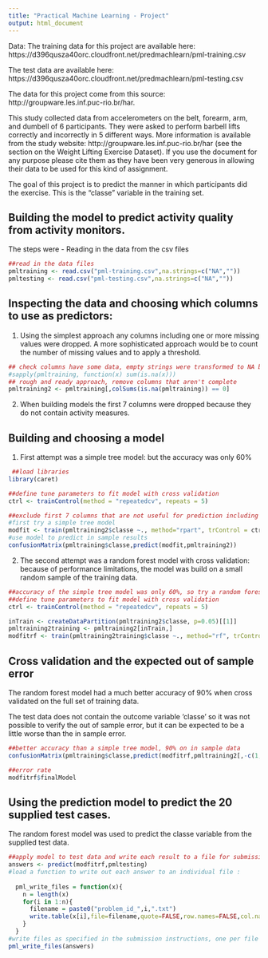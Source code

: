 ```yaml
---
title: "Practical Machine Learning - Project"
output: html_document
---
```



Data:
The training data for this project are available here: 
https://d396qusza40orc.cloudfront.net/predmachlearn/pml-training.csv

The test data are available here: 
https://d396qusza40orc.cloudfront.net/predmachlearn/pml-testing.csv

The data for this project come from this source: http://groupware.les.inf.puc-rio.br/har. 

This study collected data from accelerometers on the belt, forearm, arm, and dumbell of 6 participants. They were asked to perform barbell lifts correctly and incorrectly in 5 different ways. More information is available from the study website: http://groupware.les.inf.puc-rio.br/har (see the section on the Weight Lifting Exercise Dataset). If you use the document for any purpose please cite them as they have been very generous in allowing their data to be used for this kind of assignment. 

The goal of this project is to predict the manner in which participants did the exercise. This is the "classe" variable in the training set.

## Building the model to predict activity quality from activity monitors.

The steps were
- Reading in the data from the csv files
```r
##read in the data files
pmltraining <- read.csv("pml-training.csv",na.strings=c("NA",""))
pmltesting <- read.csv("pml-testing.csv",na.strings=c("NA",""))


```
## Inspecting the data and choosing which columns to use as predictors: 
 1. Using the simplest approach any columns including one or more missing values were dropped. A more sophisticated approach would be to count the number of missing values and to apply a threshold.
```r
## check columns have some data, empty strings were transformed to NA by read.csv
#sapply(pmltraining, function(x) sum(is.na(x)))
## rough and ready approach, remove columns that aren't complete
pmltraining2 <- pmltraining[,colSums(is.na(pmltraining)) == 0]
```
 
 2. When building models the first 7 columns were dropped because they do not contain activity measures. 
 
## Building and choosing a model
 1. First attempt was a simple tree model: but the accuracy was only 60% 
```r
 ##load libraries
library(caret)

##define tune parameters to fit model with cross validation 
ctrl <- trainControl(method = "repeatedcv", repeats = 5)

##exclude first 7 columns that are not useful for prediction including row number and subject name
#first try a simple tree model
modfit <- train(pmltraining2$classe ~., method="rpart", trControl = ctrl, data=pmltraining2[,c(1,2,3,4,5,6,7)])
#use model to predict in sample results
confusionMatrix(pmltraining$classe,predict(modfit,pmltraining2))
```
 
2. The second attempt was a random forest model with cross validation: because of performance limitations, the model was build on a small random sample of the training data.
```r
##accuracy of the simple tree model was only 60%, so try a random forest model with a small, randomly selected set of observations
##define tune parameters to fit model with cross validation 
ctrl <- trainControl(method = "repeatedcv", repeats = 5)

inTrain <- createDataPartition(pmltraining2$classe, p=0.05)[[1]]
pmltraining2training <- pmltraining2[inTrain,]
modfitrf <- train(pmltraining2training$classe ~., method="rf", trControl = ctrl, data=pmltraining2training[,-c(1,2,3,4,5,6,7)])
```

## Cross validation and the expected out of sample error
The random forest model had a much better accuracy of 90% when cross validated on the full set of training data. 
 
The test data does not contain the outcome variable 'classe' so it was not possible to verify the out of sample error, but it can be expected to be a little worse than the in sample error.
```r
##better accuracy than a simple tree model, 90% on in sample data 
confusionMatrix(pmltraining$classe,predict(modfitrf,pmltraining2[,-c(1,2)]))

##error rate
modfitrf$finalModel
```

## Using the prediction model to predict the 20 supplied test cases. 
The random forest model was used to predict the classe variable from the supplied test data.
```r
##apply model to test data and write each result to a file for submission
answers <- predict(modfitrf,pmltesting)
#load a function to write out each answer to an individual file :
  
  pml_write_files = function(x){
    n = length(x)
    for(i in 1:n){
      filename = paste0("problem_id_",i,".txt")
      write.table(x[i],file=filename,quote=FALSE,row.names=FALSE,col.names=FALSE)
    }
  }
#write files as specified in the submission instructions, one per file ..
pml_write_files(answers)
```